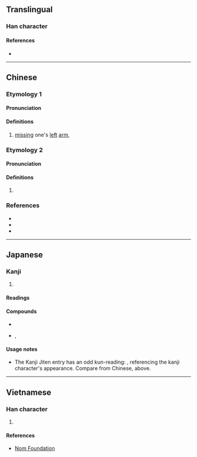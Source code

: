 {{character info/new}}
==Translingual==

===Han character===
{{Han char|rn=39|rad=子|as=00|sn=3|var=2|four=|canj=NNM,XNNM}}

====References====
* {{Han ref|kx=0277.080|dkj=06932|dj=0544.020|hdz=21008.011|uh=5B52|ud=23378}}

----

==Chinese==

===Etymology 1===
{{zh-forms}}

====Pronunciation====
{{zh-pron
|m=juē
|c=kyut3
|mc=y
|oc=y
|cat=a
}}

====Definitions====
{{zh-hanzi}}

# {{zh-obsolete}} [[missing]] one's [[left]] [[arm]], {{zh-alt-form|孓|tr=-}}

===Etymology 2===
{{zh-forms}}

====Pronunciation====
{{zh-pron
|m=gōng
|c=gung2
|mc=
|oc=
|cat=
}}

====Definitions====
{{zh-hanzi}}

# {{zh-only|孑孒}}

===References===
* {{R:twedu|C02431}}
* {{R:yue:jyut.net|廣州音字彙 (1962)}}
* {{R:yue:Jyutping Database}}

----

==Japanese==

===Kanji===
{{ja-kanji|grade=|rs=子00}}

# {{defn|lang=ja|sort=子00}}

====Readings====
{{ja-readings
|goon=かち
|kanon=けつ
|kanyoon=きょう<きよう
|on=く, くつ
|kun=ぼうふら-, みじか-い
}}

====Compounds====
* {{ja-r|孑孒|ぼうふら|[[mosquito]] [[larva]]}}
* {{ja-r|孑孑|ぼうふら}}, {{ja-r|孑%孑|けつ%けつ}}

====Usage notes====
* The Kanji Jiten entry has an odd kun-reading: {{ja-r|ひだりのうでがない|ひだり の うで が ない|missing one's left arm}}, referencing the kanji character's appearance. Compare from Chinese, above.

----

==Vietnamese==

===Han character===
{{vi-readings|rs=子00|hanviet=kiết}}

# {{defn|lang=vi|sort=子00}}

====References====
* [http://nomfoundation.org/common/nom_details.php?codepoint=5b52 Nom Foundation]